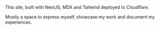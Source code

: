

This site, built with NextJS, MDX and Tailwind deployed to Cloudflare.

Mostly a space to express myself, showcase my work and document my experiences.